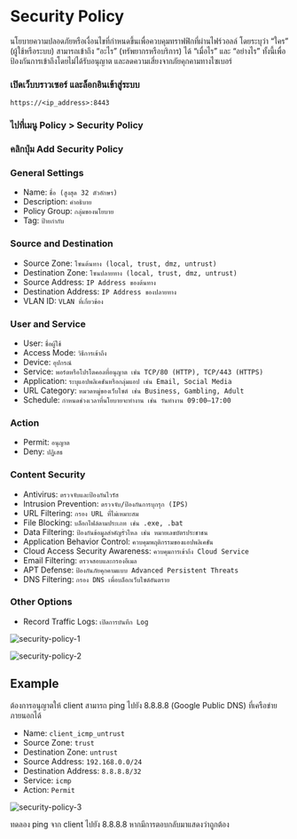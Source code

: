 
# Security Policy

นโยบายความปลอดภัยหรือเงื่อนไขที่กำหนดขึ้นเพื่อควบคุมทราฟฟิกที่ผ่านไฟร์วอลล์ โดยระบุว่า “ใคร” (ผู้ใช้หรือระบบ) สามารถเข้าถึง “อะไร” (ทรัพยากรหรือบริการ) ได้ “เมื่อไร” และ “อย่างไร” ทั้งนี้เพื่อป้องกันการเข้าถึงโดยไม่ได้รับอนุญาต และลดความเสี่ยงจากภัยคุกคามทางไซเบอร์

<Steps>

### เปิดเว็บบราวเซอร์ และล็อกอินเข้าสู่ระบบ

```url copy
https://<ip_address>:8443
```

### ไปที่เมนู Policy > Security Policy

### คลิกปุ่ม Add Security Policy

### General Settings

- Name: `ชื่อ (สูงสุด 32 ตัวอักษร)`
- Description: `คำอธิบาย`
- Policy Group: `กลุ่มของนโยบาย`
- Tag: `ป้ายกำกับ`

### Source and Destination

- Source Zone: `โซนต้นทาง (local, trust, dmz, untrust)`
- Destination Zone: `โซนปลายทาง (local, trust, dmz, untrust)`
- Source Address: `IP Address ของต้นทาง`
- Destination Address: `IP Address ของปลายทาง`
- VLAN ID: `VLAN ที่เกี่ยวข้อง`

### User and Service

- User: `ชื่อผู้ใช้`
- Access Mode: `วิธีการเข้าถึง`
- Device: `อุปกรณ์`
- Service: `พอร์ตหรือโปรโตคอลที่อนุญาต เช่น TCP/80 (HTTP), TCP/443 (HTTPS)`
- Application: `ระบุแอปพลิเคชันหรือกลุ่มแอป เช่น Email, Social Media`
- URL Category: `หมวดหมู่ของเว็บไซต์ เช่น Business, Gambling, Adult`
- Schedule: `กำหนดช่วงเวลาที่นโยบายจะทำงาน เช่น วันทำงาน 09:00–17:00`

### Action

- Permit: `อนุญาต`
- Deny: `ปฏิเสธ`

### Content Security

- Antivirus: `ตรวจจับและป้องกันไวรัส`
- Intrusion Prevention: `ตรวจจับ/ป้องกันการบุกรุก (IPS)`
- URL Filtering: `กรอง URL ที่ไม่เหมาะสม`
- File Blocking: `บล็อกไฟล์ตามประเภท เช่น .exe, .bat`
- Data Filtering: `ป้องกันข้อมูลสำคัญรั่วไหล เช่น หมายเลขบัตรประชาชน`
- Application Behavior Control: `ควบคุมพฤติกรรมของแอปพลิเคชัน`
- Cloud Access Security Awareness: `ควบคุมการเข้าถึง Cloud Service`
- Email Filtering: `ตรวจสอบและกรองอีเมล`
- APT Defense: `ป้องกันภัยคุกคามแบบ Advanced Persistent Threats`
- DNS Filtering: `กรอง DNS เพื่อบล็อกเว็บไซต์อันตราย`

### Other Options

- Record Traffic Logs: `เปิดการบันทึก Log`

</Steps>

![security-policy-1](/assets/firewall/hw-usg6530e/security-policy-1.png)

![security-policy-2](/assets/firewall/hw-usg6530e/security-policy-2.png)

## Example

ต้องการอนุญาตให้ client สามารถ ping ไปยัง 8.8.8.8 (Google Public DNS) ที่เครือข่ายภายนอกได้

- Name: `client_icmp_untrust`
- Source Zone: `trust`
- Destination Zone: `untrust`
- Source Address: `192.168.0.0/24`
- Destination Address: `8.8.8.8/32`
- Service: `icmp`
- Action: `Permit`

![security-policy-3](/assets/firewall/hw-usg6530e/security-policy-3.png)

<Callout>
ทดลอง ping จาก client ไปยัง 8.8.8.8 หากมีการตอบกลับมาแสดงว่าถูกต้อง
</Callout>
